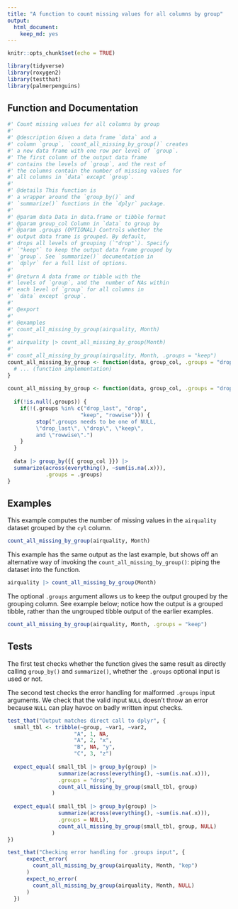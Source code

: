 ```yaml
---
title: "A function to count missing values for all columns by group"
output: 
  html_document: 
    keep_md: yes
---
```


```r
knitr::opts_chunk$set(echo = TRUE)
```

```r
library(tidyverse)
library(roxygen2)
library(testthat)
library(palmerpenguins)
```

## Function and Documentation

```r
#' Count missing values for all columns by group
#'
#' @description Given a data frame `data` and a 
#' column `group`, `count_all_missing_by_group()` creates
#' a new data frame with one row per level of `group`.
#' The first column of the output data frame 
#' contains the levels of `group`, and the rest of 
#' the columns contain the number of missing values for 
#' all columns in `data` except `group`.  
#'
#' @details This function is 
#' a wrapper around the `group_by()` and 
#' `summarize()` functions in the `dplyr` package. 
#'
#' @param data Data in data.frame or tibble format
#' @param group_col Column in `data` to group by
#' @param .groups (OPTIONAL) Controls whether the 
#' output data frame is grouped. By default, 
#' drops all levels of grouping (`"drop"`). Specify
#' `"keep"` to keep the output data frame grouped by
#' `group`. See `summarize()` documentation in 
#' `dplyr` for a full list of options.
#'
#' @return A data frame or tibble with the 
#' levels of `group`, and the  number of NAs within 
#' each level of `group` for all columns in
#' `data` except `group`.
#'
#' @export
#'
#' @examples
#' count_all_missing_by_group(airquality, Month)
#'
#' airquality |> count_all_missing_by_group(Month)
#'
#' count_all_missing_by_group(airquality, Month, .groups = "keep")
count_all_missing_by_group <- function(data, group_col, .groups = "drop") { 
  # ... (function implementation)
}
    
count_all_missing_by_group <- function(data, group_col, .groups = "drop") { 
  
  if(!is.null(.groups)) { 
    if(!(.groups %in% c("drop_last", "drop", 
                       "keep", "rowwise"))) { 
         stop(".groups needs to be one of NULL, 
         \"drop_last\", \"drop\", \"keep\", 
         and \"rowwise\".")
    }
  }
  
  data |> group_by({{ group_col }}) |>
  summarize(across(everything(), ~sum(is.na(.x))), 
            .groups = .groups)
}
```

## Examples 

This example computes the number of missing values in the `airquality` dataset grouped by the `cyl` column. 

```r
count_all_missing_by_group(airquality, Month)
```

This example has the same output as the last example, but shows off an alternative way of invoking the `count_all_missing_by_group()`: piping the dataset into the function. 

```r
airquality |> count_all_missing_by_group(Month) 
```

The optional `.groups` argument allows us to keep the output grouped by the grouping column. See example below; notice how the output is a grouped tibble, rather than the ungrouped tibble output of the earlier examples. 

```r
count_all_missing_by_group(airquality, Month, .groups = "keep")
```


## Tests 

The first test checks whether the function gives the same result as directly calling `group_by()` and `summarize()`, whether the `.groups` optional input is used or not. 

The second test checks the error handling for malformed `.groups` input arguments. We check that the valid input `NULL` doesn't throw an error because `NULL` can play havoc on badly written input checks. 

```r

test_that("Output matches direct call to dplyr", { 
  small_tbl <- tribble(~group, ~var1, ~var2, 
                     "A", 1, NA, 
                     "A", 2, "x", 
                     "B", NA, "y", 
                     "C", 3, "z")
  
  expect_equal( small_tbl |> group_by(group) |> 
                summarize(across(everything(), ~sum(is.na(.x))), 
                .groups = "drop"), 
                count_all_missing_by_group(small_tbl, group)
              )
  
  expect_equal( small_tbl |> group_by(group) |> 
                summarize(across(everything(), ~sum(is.na(.x))), 
                .groups = NULL), 
                count_all_missing_by_group(small_tbl, group, NULL)
              )
})

test_that("Checking error handling for .groups input", { 
      expect_error(
        count_all_missing_by_group(airquality, Month, "kep")
      )
      expect_no_error( 
        count_all_missing_by_group(airquality, Month, NULL)
      )
  })
```
